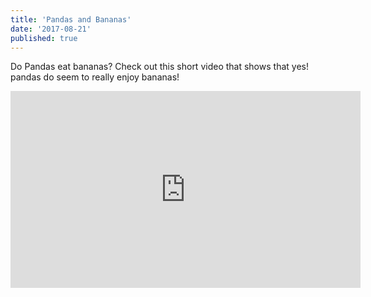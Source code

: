 ```yaml
---
title: 'Pandas and Bananas'
date: '2017-08-21'
published: true
---
```


Do Pandas eat bananas? Check out this short video that shows that yes! pandas do seem to really enjoy bananas!

<iframe width="560" height="315" src="https://www.youtube.com/embed/4SZl1r2O_bY" frameborder="0" allowfullscreen></iframe>

